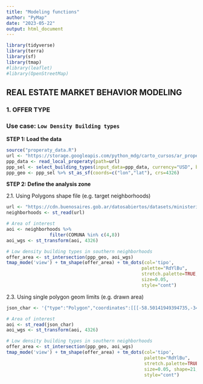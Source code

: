 ```yaml
---
title: "Modeling functions"
author: "PyMap"
date: "2023-05-22"
output: html_document
---
```


```r
library(tidyverse)
library(terra)
library(sf)
library(tmap)
#library(leaflet)
#library(OpenStreetMap)
```

## REAL ESTATE MARKET BEHAVIOR MODELING

### 1. OFFER TYPE

### Use case: `Low Density Building types`

**STEP 1: Load the data**

```r
source("properaty_data.R")
url <- "https://storage.googleapis.com/python_mdg/carto_cursos/ar_properties.csv.gz" 
ppp_data <- read_local_properaty(path=url)
ppp_sel <- select_building_types(input_data=ppp_data, currency="USD", btypes=c("PH","Casa"), operation=c("Venta"))
ppp_geo <- ppp_sel %>% st_as_sf(coords=c("lon","lat"), crs=4326)
```

**STEP 2: Define the analysis zone**

2.1. Using Polygons shape file (e.g. target neighborhoods)

```r

url <- "https://cdn.buenosaires.gob.ar/datosabiertos/datasets/ministerio-de-educacion/barrios/barrios.geojson"
neighborhoods <- st_read(url)

# Area of interest
aoi <- neighborhoods %>% 
                filter(COMUNA %in% c(4,8))
aoi_wgs <- st_transform(aoi, 4326)

# Low density building types in southern neighborhoods
offer_area <- st_intersection(ppp_geo, aoi_wgs)
tmap_mode('view') + tm_shape(offer_area) + tm_dots(col='tipo', 
                                                  palette="RdYlBu", 
                                                  stretch.palette=TRUE, 
                                                  size=0.05, 
                                                  style="cont") 

```

2.3. Using single polygon geom limits (e.g. drawn area)

```r
json_char <- '{"type":"Polygon","coordinates":[[[-58.50141949394735,-34.67256921692672],[-58.4683904133488,-34.645763294241725],[-58.45627975046284,-34.64594444443433],[-58.42853532276003,-34.664419684866886],[-58.46156440335859,-34.703711150046814],[-58.50141949394735,-34.67256921692672]]]}'

# Area of interest
aoi <- st_read(json_char)
aoi_wgs <- st_transform(aoi, 4326)

# Low density building types in southern neighborhoods
offer_area <- st_intersection(ppp_geo, aoi_wgs)
tmap_mode('view') + tm_shape(offer_area) + tm_dots(col='tipo', 
                                                   palette="RdYlBu", 
                                                   stretch.palette=TRUE, 
                                                   size=0.05, shape=21, 
                                                   style="cont")
```





